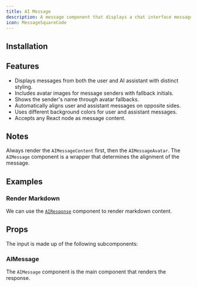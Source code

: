 ```yaml
---
title: AI Message
description: A message component that displays a chat interface message from either a user or an AI.
icon: MessageSquareCode
---
```


<Preview path="ai-message" />

## Installation

<Installer packageName="ai" />

## Features

- Displays messages from both the user and AI assistant with distinct styling.
- Includes avatar images for message senders with fallback initials.
- Shows the sender's name through avatar fallbacks.
- Automatically aligns user and assistant messages on opposite sides.
- Uses different background colors for user and assistant messages.
- Accepts any React node as message content.

## Notes

Always render the `AIMessageContent` first, then the `AIMessageAvatar`. The `AIMessage` component is a wrapper that determines the alignment of the message.

## Examples

### Render Markdown

We can use the [`AIResponse`](/components/ai-response) component to render markdown content.

<Preview path="ai-message-markdown" />

## Props

The input is made up of the following subcomponents:

### AIMessage

The `AIMessage` component is the main component that renders the response.

<AutoTypeTable path="node_modules/@repo/ai/message.tsx" name="AIMessageProps" />
